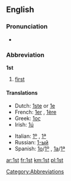 ==English==

===Pronunciation===
* {{audio|en-us-1st.ogg|Audio (US)}}

===Abbreviation===
'''1st'''

# [[first]]

====Translations====
{{trans-top|abbreviation of "fist"}}
* Dutch: [[1ste]] or [[1e]]
* French: [[1er]] {{m}}, [[1ère]] {{f}}
* Greek: [[1ος]]
* Irish: [[1ú]]
{{trans-mid}}
* Italian: [[1º]] {{m}}, [[1ª]] {{f}}
* Russian: [[1-ый]]
* Spanish: [[1o]]/[[1º]] {{m}}, [[1a]]/[[1ª]] {{f}}
{{trans-bottom}}

[[Category:Abbreviations]]

[[ar:1st]]
[[fr:1st]]
[[km:1st]]
[[pl:1st]]